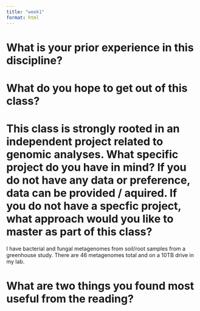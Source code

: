 ```yaml
---
title: "week1"
format: html
---
```


# What is your prior experience in this discipline?

# What do you hope to get out of this class?

# This class is strongly rooted in an independent project related to genomic analyses. What specific project do you have in mind? If you do not have any data or preference, data can be provided / aquired. If you do not have a specfic project, what approach would you like to master as part of this class?
I have bacterial and fungal metagenomes from soil/root samples from a greenhouse study. There are 46 metagenomes total and on a 10TB drive in my lab. 

# What are two things you found most useful from the reading?